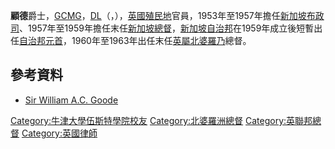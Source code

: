 '''顧德'''爵士，[[GCMG|GCMG]]，[[副郡尉|DL]]（{{lang-en|Sir William Allmond Codrington Goode}}，{{bd|1907年|6月8日|1986年|9月15日}}），[[英國|英國]][[殖民地|殖民地]]官員，1953年至1957年擔任[[新加坡布政司|新加坡布政司]]、1957年至1959年擔任末任[[新加坡總督|新加坡總督]]，[[新加坡自治邦|新加坡自治邦]]在1959年成立後短暫出任[[元首_(馬來語)|自治邦元首]]，1960年至1963年出任末任[[北婆羅洲直轄殖民地|英屬北婆羅乃]]總督。

==參考資料==
* [https://web.archive.org/web/20130726023945/http://infopedia.nl.sg/articles/SIP_160_2005-01-22.html Sir William A.C. Goode]

{{新加坡總督}}
{{新加坡總統}}

{{DEFAULTSORT:Goode, Sir William}}
[[Category:牛津大學伍斯特學院校友|Category:牛津大學伍斯特學院校友]]
[[Category:北婆羅洲總督|Category:北婆羅洲總督]]
[[Category:英聯邦總督|Category:英聯邦總督]]
[[Category:英國律師|Category:英國律師]]